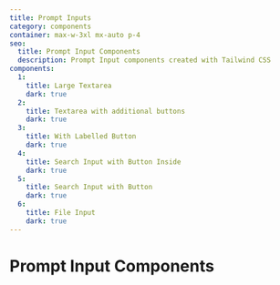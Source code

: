 ```yaml
---
title: Prompt Inputs
category: components
container: max-w-3xl mx-auto p-4
seo:
  title: Prompt Input Components
  description: Prompt Input components created with Tailwind CSS
components:
  1:
    title: Large Textarea
    dark: true
  2:
    title: Textarea with additional buttons
    dark: true
  3:
    title: With Labelled Button
    dark: true
  4:
    title: Search Input with Button Inside
    dark: true
  5:
    title: Search Input with Button
    dark: true
  6:
    title: File Input
    dark: true
---
```


# Prompt Input Components

<ComponentsList
  componentsData={componentsData}
  componentContainer={componentContainer}
/>
